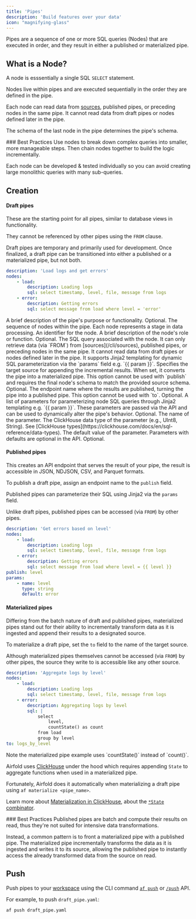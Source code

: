 ```yaml
---
title: 'Pipes'
description: 'Build features over your data'
icon: "magnifying-glass"
---
```


Pipes are a sequence of one or more SQL queries (Nodes) that are executed in order, and they result in either a published or materialized pipe.

## What is a Node?
A node is esssentially a single SQL `SELECT` statement.

Nodes live within pipes and are executed sequentially in the order they are defined in the pipe.

Each node can read data from [sources](/cli/sources), published pipes, or preceding nodes in the same pipe. It cannot read data from draft pipes or nodes defined later in the pipe.

The schema of the last node in the pipe determines the pipe's schema.

<Tip>
### Best Practices
Use nodes to break down complex queries into smaller, more manageable steps. Then chain nodes together to build the logic incrementally.

Each node can be developed & tested individually so you can avoid creating large monolithic queries with many sub-queries.
</Tip>

## Creation
#### Draft pipes

These are the starting point for all pipes, similar to database views in functionality.

They cannot be referenced by other pipes using the `FROM` clause.

Draft pipes are temporary and primarily used for development. Once finalized, a draft pipe can be transitioned into either a published or a materialized pipe, but not both.


```yaml draft_pipe.yaml
description: 'Load logs and get errors'
nodes:
    - load:
        description: Loading logs
        sql: select timestamp, level, file, message from logs
    - error:
        description: Getting errors
        sql: select message from load where level = 'error'
```

<ResponseField name="description" type="string">
  A brief description of the pipe's purpose or functionality. Optional.
</ResponseField>
<ResponseField name="nodes" type="Node[]" required>
  The sequence of nodes within the pipe. Each node represents a stage in data processing.
  <Expandable title="Node">
    <ResponseField name="[name]" type="Node" required>
      An identifier for the node.
      <Expandable title="Properties">
        <ResponseField name="description" type="string">
          A brief description of the node's role or function. Optional.
        </ResponseField>
        <ResponseField name="sql" type="string" required>
          The SQL query associated with the node. It can only retrieve data (via `FROM`) from [sources](/cli/sources), published pipes, or preceding nodes in the same pipe. It cannot read data from draft pipes or nodes defined later in the pipe. It supports Jinja2 templating for dynamic SQL parameterization via the `params` field e.g. `{{ param }}`.
        </ResponseField>
      </Expandable>
    </ResponseField>
  </Expandable>
</ResponseField>
<ResponseField name="to" type="string">
  Specifies the target source for appending the incremental results. When set, it converts the pipe into a materialized pipe. This option cannot be used with `publish` and requires the final node's schema to match the provided source schema. Optional.
</ResponseField>
<ResponseField name="publish" type="string">
  The endpoint name where the results are published, turning the pipe into a published pipe. This option cannot be used with `to`. Optional.
</ResponseField>
<ResponseField name="params" type="Param[]">
  A list of parameters for parameterizing node SQL queries through Jinja2 templating e.g. `{{ param }}`. These parameters are passed via the API and can be used to dynamically alter the pipe's behavior. Optional.
  <Expandable title="Param">
    <ResponseField name="name" type="string" required>
      The name of the parameter.
    </ResponseField>
    <ResponseField name="type" type="string" required>
      The ClickHouse data type of the parameter (e.g., UInt8, String). See [ClickHouse types](https://clickhouse.com/docs/en/sql-reference/data-types).
    </ResponseField>
    <ResponseField name="default" type="string">
      The default value of the parameter. Parameters with defaults are optional in the API. Optional.
    </ResponseField>
  </Expandable>
</ResponseField>


#### Published pipes

This creates an API endpoint that serves the result of your pipe, the result is accessible in JSON, NDJSON, CSV, and Parquet formats.

To publish a draft pipe, assign an endpoint name to the `publish` field.

Published pipes can parameterize their SQL using Jinja2 via the `params` field.

Unlike draft pipes, published pipes can be accessed (via `FROM`) by other pipes.

```yaml published_pipe.yaml
description: 'Get errors based on level'
nodes:
    - load:
        description: Loading logs
        sql: select timestamp, level, file, message from logs
    - error:
        description: Getting errors
        sql: select message from load where level = {{ level }}
publish: level
params:
    - name: level
      type: string
      default: error
```

#### Materialized pipes

Differing from the batch nature of draft and published pipes, materialized pipes stand out for their ability to incrementally transform data as it is ingested and append their results to a designated source.

To materialize a draft pipe, set the `to` field to the name of the target source.

Although materialized pipes themselves cannot be accessed (via `FROM`) by other pipes, the source they write to is accessible like any other source.

```yaml materialized_pipe.yaml
description: 'Aggregate logs by level'
nodes:
    - load:
        description: Loading logs
        sql: select timestamp, level, file, message from logs
    - error:
        description: Aggregating logs by level
        sql: |
            select
                level,
                countState() as count
            from load
            group by level
to: logs_by_level
```
<Note>
Note the materialized pipe example uses `countState()` instead of `count()`.

Airfold uses [ClickHouse](https://clickhouse.com/) under the hood which requires appending `State` to aggregate functions when used in a materialized pipe.

Fortunately, Airfold does it automatically when materializing a draft pipe using `af materialize <pipe_name>`.

Learn more about [Materialization in ClickHouse](https://clickhouse.com/blog/using-materialized-views-in-clickhouse#speed-up-aggregations-using-materialized-views), about the [`*State` combinator](https://clickhouse.com/docs/en/sql-reference/aggregate-functions/combinators#-state).
</Note>

<Tip>
### Best Practices
Published pipes are batch and compute their results on read, thus they're not suited for intensive data transformations.

Instead, a common pattern is to front a materialized pipe with a published pipe. The materialized pipe incrementally transforms the data as it is ingested and writes it to its source, allowing the published pipe to instantly access the already transformed data from the source on read.
</Tip>

## Push
Push pipes to your [workspace](/cli/workspaces) using the CLI command [`af push`](/cli/cli_reference#param-push) or [`/push`](/api-reference/workspace/push) API.<br />

For example, to push `draft_pipe.yaml`:
```bash
af push draft_pipe.yaml
```
